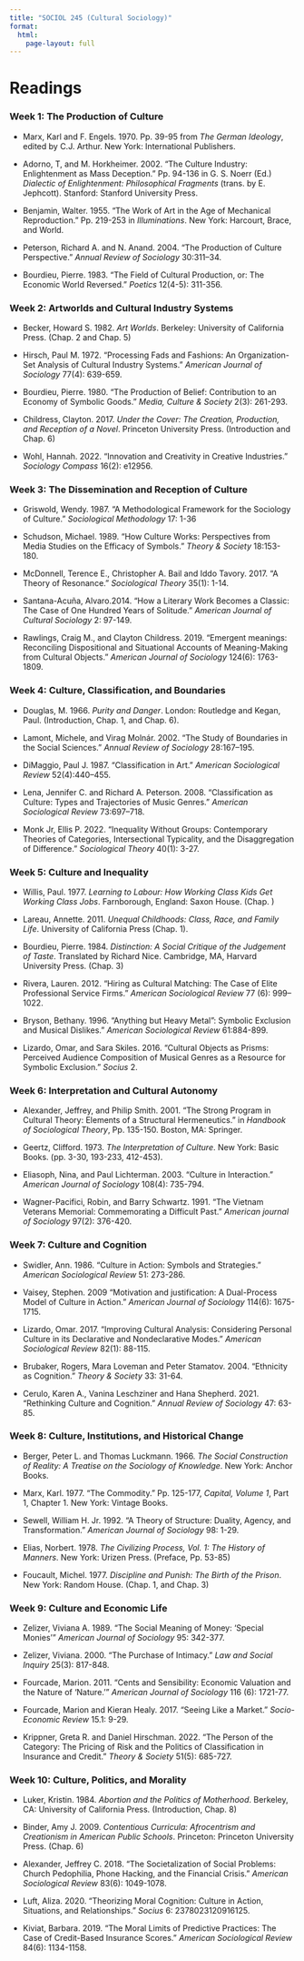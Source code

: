 ```yaml
---
title: "SOCIOL 245 (Cultural Sociology)"
format: 
  html:
    page-layout: full
---
```


# Readings

### Week 1: The Production of Culture 

- Marx, Karl and F. Engels. 1970. Pp. 39-95 from *The German Ideology*, edited by C.J. Arthur. New York: International Publishers.

- Adorno, T, and M. Horkheimer. 2002. "The Culture Industry: Enlightenment as Mass Deception." Pp. 94-136 in G. S. Noerr (Ed.) *Dialectic of Enlightenment: Philosophical Fragments* (trans. by E. Jephcott). Stanford: Stanford University Press. 

- Benjamin, Walter. 1955. "The Work of Art in the Age of Mechanical Reproduction." Pp. 219-253 in *Illuminations*. New York: Harcourt, Brace, and World.

- Peterson, Richard A. and N. Anand. 2004. "The Production of Culture Perspective." *Annual Review of Sociology* 30:311–34.

- Bourdieu, Pierre. 1983. "The Field of Cultural Production, or: The Economic World Reversed." *Poetics* 12(4-5): 311-356.

### Week 2: Artworlds and Cultural Industry Systems

- Becker, Howard S. 1982. *Art Worlds*. Berkeley: University of California Press. (Chap. 2 and Chap. 5)

- Hirsch, Paul M. 1972. "Processing Fads and Fashions: An Organization-Set Analysis of Cultural Industry Systems." *American Journal of Sociology* 77(4): 639-659.

- Bourdieu, Pierre. 1980. "The Production of Belief: Contribution to an Economy of Symbolic Goods." *Media, Culture & Society* 2(3): 261-293.

- Childress, Clayton. 2017. *Under the Cover: The Creation, Production, and Reception of a Novel*. Princeton University Press. (Introduction and Chap. 6)

- Wohl, Hannah. 2022. "Innovation and Creativity in Creative Industries." *Sociology Compass* 16(2): e12956.

### Week 3: The Dissemination and Reception of Culture

- Griswold, Wendy. 1987. "A Methodological Framework for the Sociology of Culture." *Sociological Methodology* 17: 1-36

- Schudson, Michael. 1989. "How Culture Works: Perspectives from Media Studies on the Efficacy of Symbols." *Theory & Society* 18:153-180.

- McDonnell, Terence E., Christopher A. Bail and Iddo Tavory. 2017. "A Theory of Resonance." *Sociological Theory* 35(1): 1-14.

- Santana-Acuña, Alvaro.2014. "How a Literary Work Becomes a Classic: The Case of One Hundred Years of Solitude." *American Journal of Cultural Sociology* 2: 97-149.

- Rawlings, Craig M., and Clayton Childress. 2019. "Emergent meanings: Reconciling Dispositional and Situational Accounts of Meaning-Making from Cultural Objects." *American Journal of Sociology* 124(6): 1763-1809.

### Week 4: Culture, Classification, and Boundaries

- Douglas, M. 1966. *Purity and Danger*. London: Routledge and Kegan, Paul. (Introduction, Chap. 1, and Chap. 6).

- Lamont, Michele, and Virag Molnár. 2002. "The Study of Boundaries in the Social Sciences."  *Annual Review of Sociology* 28:167–195.

- DiMaggio, Paul J. 1987. "Classification in Art." *American Sociological Review* 52(4):440–455.

- Lena, Jennifer C. and Richard A. Peterson. 2008. "Classification as Culture: Types and Trajectories of Music Genres." *American Sociological Review* 73:697–718.

- Monk Jr, Ellis P. 2022. "Inequality Without Groups: Contemporary Theories of Categories, Intersectional Typicality, and the Disaggregation of Difference." *Sociological Theory* 40(1): 3-27.

### Week 5: Culture and Inequality

- Willis, Paul. 1977. *Learning to Labour: How Working Class Kids Get Working Class Jobs*. Farnborough, England: Saxon House. (Chap. )

- Lareau, Annette. 2011. *Unequal Childhoods: Class, Race, and Family Life*. University of California Press (Chap. 1).

- Bourdieu, Pierre. 1984. *Distinction: A Social Critique of the Judgement of Taste*. Translated by Richard Nice. Cambridge, MA, Harvard University Press. (Chap. 3)

- Rivera, Lauren. 2012. "Hiring as Cultural Matching: The Case of Elite Professional Service Firms." *American Sociological Review* 77 (6): 999–1022.

- Bryson, Bethany. 1996. "Anything but Heavy Metal”: Symbolic Exclusion and Musical Dislikes." *American Sociological Review* 61:884-899.

- Lizardo, Omar, and Sara Skiles. 2016. "Cultural Objects as Prisms: Perceived Audience Composition of Musical Genres as a Resource for Symbolic Exclusion." *Socius* 2.


### Week 6: Interpretation and Cultural Autonomy

- Alexander, Jeffrey, and Philip Smith. 2001. “The Strong Program in Cultural Theory: Elements of a Structural Hermeneutics.” in *Handbook of Sociological Theory*, Pp. 135-150. Boston, MA: Springer.

- Geertz, Clifford. 1973. *The Interpretation of Culture*. New York: Basic Books. (pp. 3-30, 193-233, 412-453).

- Eliasoph, Nina, and Paul Lichterman. 2003. "Culture in Interaction." *American Journal of Sociology* 108(4): 735-794.

- Wagner-Pacifici, Robin, and Barry Schwartz. 1991. "The Vietnam Veterans Memorial: Commemorating a Difficult Past." *American journal of Sociology* 97(2): 376-420.

### Week 7: Culture and Cognition

- Swidler, Ann. 1986. "Culture in Action: Symbols and Strategies." *American Sociological Review* 51: 273-286.

- Vaisey, Stephen. 2009 "Motivation and justification: A Dual-Process Model of Culture in Action." *American Journal of Sociology* 114(6): 1675-1715.

- Lizardo, Omar. 2017. "Improving Cultural Analysis: Considering Personal Culture in its Declarative and Nondeclarative Modes." *American Sociological Review* 82(1): 88-115.

- Brubaker, Rogers, Mara Loveman and Peter Stamatov. 2004. "Ethnicity as Cognition." *Theory & Society* 33: 31-64.

- Cerulo, Karen A., Vanina Leschziner and Hana Shepherd. 2021. "Rethinking Culture and Cognition." *Annual Review of Sociology* 47: 63-85.

### Week 8: Culture, Institutions, and Historical Change

- Berger, Peter L. and Thomas Luckmann. 1966. *The Social Construction of Reality: A Treatise on the Sociology of Knowledge*.  New York: Anchor Books.

- Marx, Karl. 1977. "The Commodity." Pp. 125-177, *Capital, Volume 1*, Part 1, Chapter 1. New York: Vintage Books.

- Sewell, William H. Jr. 1992. "A Theory of Structure: Duality, Agency, and Transformation." *American Journal of Sociology* 98: 1-29.

- Elias, Norbert. 1978. *The Civilizing Process, Vol. 1: The History of Manners*. New York: Urizen Press. (Preface, Pp. 53-85)

- Foucault, Michel. 1977. *Discipline and Punish: The Birth of the Prison*. New York: Random House. (Chap. 1, and Chap. 3)

### Week 9: Culture and Economic Life

- Zelizer, Viviana A. 1989. "The Social Meaning of Money: 'Special Monies'" *American Journal of Sociology* 95: 342-377.

- Zelizer, Viviana. 2000. "The Purchase of Intimacy." *Law and Social Inquiry* 25(3): 817-848. 

- Fourcade, Marion. 2011. "Cents and Sensibility: Economic Valuation and the Nature of 'Nature.'" *American Journal of Sociology* 116 (6): 1721-77.

- Fourcade, Marion and Kieran Healy. 2017. "Seeing Like a Market." *Socio-Economic Review* 15.1: 9-29.

- Krippner, Greta R. and Daniel Hirschman. 2022. "The Person of the Category: The Pricing of Risk and the Politics of Classification in Insurance and Credit." *Theory & Society* 51(5): 685-727.


### Week 10: Culture, Politics, and Morality

- Luker, Kristin. 1984. *Abortion and the Politics of Motherhood*. Berkeley, CA: University of California Press. (Introduction, Chap. 8)

- Binder, Amy J. 2009. *Contentious Curricula: Afrocentrism and Creationism in American Public Schools*. Princeton: Princeton University Press. (Chap. 6)

- Alexander, Jeffrey C. 2018. "The Societalization of Social Problems: Church Pedophilia, Phone Hacking, and the Financial Crisis." *American Sociological Review* 83(6): 1049-1078.

- Luft, Aliza. 2020. "Theorizing Moral Cognition: Culture in Action, Situations, and Relationships." *Socius* 6: 2378023120916125.

- Kiviat, Barbara. 2019. "The Moral Limits of Predictive Practices: The Case of Credit-Based Insurance Scores." *American Sociological Review* 84(6): 1134-1158.






